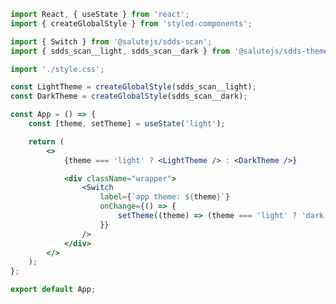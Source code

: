 ```jsx
import React, { useState } from 'react';
import { createGlobalStyle } from 'styled-components';

import { Switch } from '@salutejs/sdds-scan';
import { sdds_scan__light, sdds_scan__dark } from '@salutejs/sdds-themes';

import './style.css';

const LightTheme = createGlobalStyle(sdds_scan__light);
const DarkTheme = createGlobalStyle(sdds_scan__dark);

const App = () => {
    const [theme, setTheme] = useState('light');

    return (
        <>
            {theme === 'light' ? <LightTheme /> : <DarkTheme />}

            <div className="wrapper">
                <Switch
                    label={`app theme: ${theme}`}
                    onChange={() => {
                        setTheme((theme) => (theme === 'light' ? 'dark' : 'light'));
                    }}
                />
            </div>
        </>
    );
};

export default App;
```
